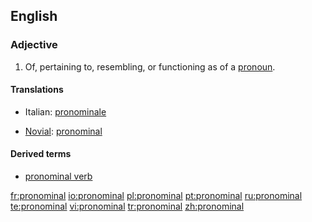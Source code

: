 ==English==

===Adjective===
{{en-adj}}

# Of, pertaining to, resembling, or functioning as of a [[pronoun]].

====Translations====
{{top}}
*Italian: [[pronominale]]
{{mid}}
*[[Novial]]: [[pronominal]]
{{bottom}}

====Derived terms====
*[[pronominal verb]]

[[fr:pronominal]]
[[io:pronominal]]
[[pl:pronominal]]
[[pt:pronominal]]
[[ru:pronominal]]
[[te:pronominal]]
[[vi:pronominal]]
[[tr:pronominal]]
[[zh:pronominal]]